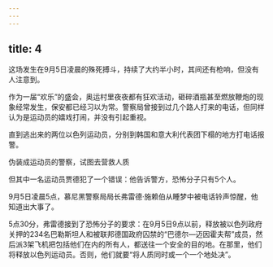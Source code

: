 ```yaml
---
---
---
```

title: 4
---



这场发生在9月5日凌晨的殊死搏斗，持续了大约半小时，其间还有枪响，但没有人注意到。

作为一届“欢乐”的盛会，奥运村里夜夜都有狂欢活动，砸碎酒瓶甚至燃放鞭炮的现象经常发生，保安都已经习以为常。警察局曾接到过几个路人打来的电话，但同样认为是运动员的嬉戏打闹，并没有引起重视。

直到逃出来的两位以色列运动员，分别到韩国和意大利代表团下榻的地方打电话报警。

伪装成运动员的警察，试图去营救人质



但其中一名运动员贾德犯了一个错误：他告诉警方，恐怖分子只有5个人。

9月5日凌晨5点，慕尼黑警察局局长弗雷德·施赖伯从睡梦中被电话铃声惊醒，他知道出大事了。

5点30分，弗雷德接到了恐怖分子的要求：在9月5日9点以前，释放被以色列政府关押的234名巴勒斯坦人和被联邦德国政府囚禁的“巴德尔—迈因霍夫帮”成员，然后派3架飞机把包括他们在内的所有人，都送往一个安全的目的地。在那里，他们将释放以色列运动员。否则，他们就要“将人质同时或一个一个地处决”。